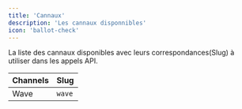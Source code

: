 ```yaml
---
title: 'Cannaux'
description: 'Les cannaux disponnibles'
icon: 'ballot-check'
---
```


La liste des cannaux disponibles avec leurs correspondances(Slug) à utiliser dans les appels API.

| Channels          | Slug             |
| ----------------- | ---------------- |
| Wave              | `wave`           |
